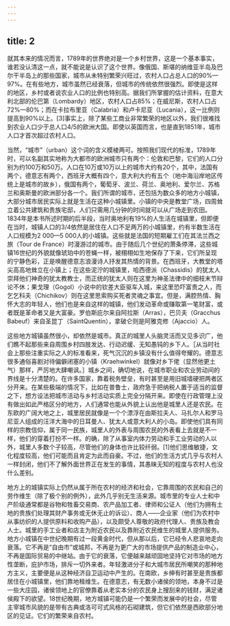 ```yaml
---
---
---
```

title: 2
---




就其本来的情况而言，1789年的世界绝对是一个乡村世界，这是一个基本事实，谁若没认清这一点，就不能说是认识了这个世界。像俄国、斯堪的纳维亚半岛及巴尔干半岛上的那些国家，城市从未特别繁荣兴旺过，农村人口占总人口的90%—97%。在有些地方，城市虽然已经衰落，但城市的传统依然很强烈。即使是这样的地区，乡村或者说农业人口的比例也特别高。据我们所掌握的估计资料，在意大利北部的伦巴第（Lombardy）地区，农村人口占85%；在威尼斯，农村人口占72%—80%；而在卡拉布里亚（Calabria）和卢卡尼亚（Lucania），这一比例则提高到90%以上。[3]事实上，除了某些工商业非常繁荣的地区以外，我们很难找到农业人口少于总人口4/5的欧洲大国。即使以英国而言，也是直到1851年，城市人口才首次超过农村人口。

当然，“城市”（urban）这个词的含义模棱两可。按照我们现代的标准，1789年时，可以名副其实地称为大都市的欧洲城市只有两个：伦敦和巴黎，它们的人口分别为约100万和50万。人口在10万或10万以上的城市大约有20个，其中，法国有两个，德意志有两个，西班牙大概有四个，意大利大约有五个（地中海沿岸地区传统上是城市的故乡），俄国有两个，葡萄牙、波兰、荷兰、奥地利、爱尔兰、苏格兰和奥斯曼的欧洲部分各一个。我们所谓的城市，还包括为数众多的地方小城镇，大部分城市居民实际上就是生活在这种小城镇里。小镇的中央是教堂广场，四周耸立着公共建筑和贵族宅邸，人们只需用几分钟的时间就可以从广场走到农田。1834年是本书所述时期的后半段，当时奥地利有19%的人生活在城镇里，但即便在当时，城镇人口的3/4依然是居住在人口不足两万的小城镇里，约有半数生活在人口规模为2 000—5 000人的小城镇。这些就是法国的短期雇工们在其法兰西之旅（Tour de France）时漫游过的城市。由于随后几个世纪的萧条停滞，这些城镇16世纪的外貌就像琥珀中的苍蝇一样，被栩栩如生地保存了下来，它们所呈现的宁静色彩，正是唤醒德意志浪漫诗人抒发其热情的背景。在西班牙，大教堂的塔尖高高地耸立在小镇上；在这些泥泞的城镇里，哈西德派（Chassidis）的犹太人崇拜他们神奇的犹太教教士，而正统的犹太人则在这里为神圣法律中的细枝末节辩论不休；果戈理（Gogol）小说中的钦差大臣驱车入城，来这里恐吓富贵之人，而乞乞科夫（Chichikov）则在这里思索购买死者灵魂之事宜。但是，满腔热情、胸怀大志的年轻人，他们也是来自这样的城镇，他们发动革命或赚取第一笔财富，或者既是革命者又是大富豪。罗伯斯庇尔来自阿拉斯（Arras），巴贝夫（Gracchus Babeuf）来自圣昆丁（SaintQuentin），拿破仑则是阿雅克修（Ajaccio）人。

这些地方城镇虽然很小，却依然是城市。真正的城里人头脑灵活而又见多识广，他们瞧不起那些来自周围乡村四肢发达、行动迟缓、无知愚钝的乡下人。［从当时社会上那些注重实际之人的标准看来，死气沉沉的乡镇没有什么值得夸耀的。德意志很多通俗喜剧对待偏僻闭塞的小镇（Kraehwinkel）就像对乡下佬（显然他更土气）那样，严厉地大肆嘲讽。］城乡之间，确切地说，在城市职业和农业劳动间的界线是十分清楚的。在许多国家，靠着税务壁垒，有时甚至是用旧城墙硬把两者区分开来。在某些极端的情况下，比如在普鲁士，政府急于把纳税人置于适当的监督之下，想方设法把城市活动与乡村活动实质上完全分隔开来。即使在行政管理上没有做出如此严格区分的地方，人们通常也能从外貌上认出他是城里人还是农民。在东欧的广阔大地之上，城里居民就像是一个个漂浮在由斯拉夫人、马扎尔人和罗马尼亚人组成的汪洋大海中的日耳曼人、犹太人或意大利人的小岛。即使他们具有同样的宗教信仰，属于同一民族，城里人的外表与周围农民的外表看上去就是不一样，他们的穿着打扮不一样。的确，除了从事室内体力劳动和手工业劳动的人以外，城里人多数个子较高，尽管他们的身体也许比较纤弱。[1]他们思维敏捷，文化程度较高，他们可能而且肯定为此而自豪。不过，他们的生活方式几乎与农村人一样封闭，他们不了解外面世界正在发生的事情，其愚昧无知的程度与农村人也没什么差别。

地方上的城镇实际上仍然从属于所在农村的经济和社会，它靠周围的农民和自己的劳作维生（除了极个别的例外），此外几乎别无生活来源。城市里的专业人士和中产阶级通常都是谷物和牲畜交易商、农产品加工者、律师和公证人（他们为拥有土地的贵族们处理其财产事务或无休无止的诉讼）、商人——企业家（他们为农村中从事纺织的人提供原料和收购产品），以及颇受人尊敬的政府代理人、贵族及教会人士。城里的手工业者和店主为附近农民以及靠附近农民维生的城里人提供服务。地方小城镇在中世纪晚期有过一段黄金时代，但从那以后，它已经令人悲哀地走向衰落。它不再是“自由市”或城邦，不再是为更广大的市场提供产品的制造业中心，不再是国际贸易的中继站。由于它的衰落，它便越来越顽固地坚持它对市场的地方性垄断，庇护市场，排斥一切外来者。年轻激进分子和大城市居民所嘲笑的那种地方主义，主要便是从这种经济自卫运动中产生的。在南欧，乡绅有时甚至是贵族都居住在小城镇里，他们靠地租维生。在德意志，有无数小诸侯的领地，本身不过是一些大庄园，诸侯领地上的官僚靠着从老实本分的农民身上搜刮来的钱财，满足诸侯殿下的欲望。18世纪晚期，地方城镇可能仍是一个繁荣而发展中的社会，尽管主宰城市风貌的是带有古典或洛可可式风格的石砌建筑，但它们依然是西欧部分地区的见证。它们的繁荣来自农村。